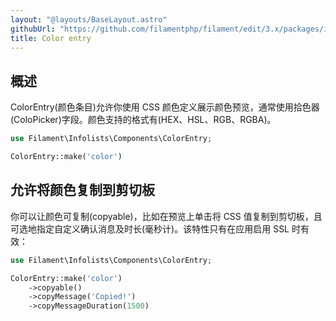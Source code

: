 ```yaml
---
layout: "@layouts/BaseLayout.astro"
githubUrl: "https://github.com/filamentphp/filament/edit/3.x/packages/infolists/docs/03-entries/05-color.md"
title: Color entry
---
```


## 概述

ColorEntry(颜色条目)允许你使用 CSS 颜色定义展示颜色预览，通常使用拾色器(ColoPicker)字段。颜色支持的格式有(HEX、HSL、RGB、RGBA)。

```php
use Filament\Infolists\Components\ColorEntry;

ColorEntry::make('color')
```

<AutoScreenshot name="infolists/entries/color/simple" alt="Color entry" version="3.x" />

## 允许将颜色复制到剪切板

你可以让颜色可复制(copyable)，比如在预览上单击将 CSS 值复制到剪切板，且可选地指定自定义确认消息及时长(毫秒计)。该特性只有在应用启用 SSL 时有效：

```php
use Filament\Infolists\Components\ColorEntry;

ColorEntry::make('color')
    ->copyable()
    ->copyMessage('Copied!')
    ->copyMessageDuration(1500)
```

<AutoScreenshot name="infolists/entries/color/copyable" alt="Color entry with a button to copy it" version="3.x" />
